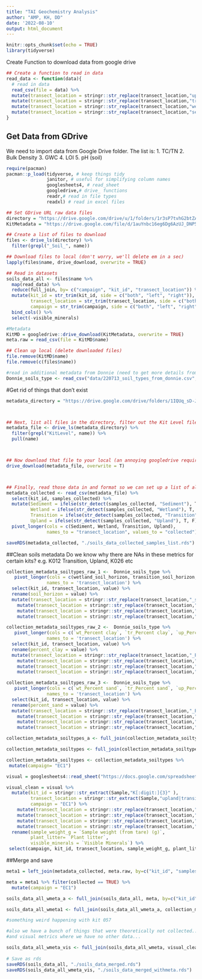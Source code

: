 ```yaml
---
title: "TAI Geochemistry Analysis"
author: "AMP, KH, DD"
date: '2022-08-10'
output: html_document
---
```


```r
knitr::opts_chunk$set(echo = TRUE)
library(tidyverse)
```

Create Function to download data from google drive

```r
## Create a function to read in data
read_data <- function(data){
  # read in data
  read_csv(file = data) %>%
  mutate(transect_location = stringr::str_replace(transect_location,"upland","Upland"))  %>%
  mutate(transect_location = stringr::str_replace(transect_location,"transition","Transition"))  %>% 
  mutate(transect_location = stringr::str_replace(transect_location,"wetland","Wetland")) %>%
  mutate(transect_location = stringr::str_replace(transect_location,"sediment","Sediment"))  
}

```
## Get Data from GDrive

We need to import data from Google Drive folder.
The list is:
1. TC/TN
2. Bulk Density 
3. GWC
4. LOI
5. pH (soil)


```r

require(pacman)
pacman::p_load(tidyverse, # keep things tidy
               janitor, # useful for simplifying column names
               googlesheets4, # read_sheet 
               googledrive,# drive_ functions
               readr,# read in file types
               readxl) # read in excel files

## Set GDrive URL raw data files
directory = "https://drive.google.com/drive/u/1/folders/1r3sP7tvhG2btZACvxZUdtrtSiLVGUUGp"
KitMetadata = "https://drive.google.com/file/d/1auYnbc16eg6Dg6AzUJ_DNP5UOd2H-7Kl/view?usp=sharing"

## Create a list of files to download
files <- drive_ls(directory) %>% 
  filter(grepl("_Soil_", name))

## Download files to local (don't worry, we'll delete em in a sec)
lapply(files$name, drive_download, overwrite = TRUE)

## Read in datasets
soils_data_all <- files$name %>% 
  map(read_data) %>% 
  reduce(full_join, by= c("campaign", "kit_id", "transect_location")) %>%
  mutate(kit_id = str_trim(kit_id, side = c("both", "left", "right")),
         transect_location = str_trim(transect_location, side = c("both", "left", "right")),
         campaign = str_trim(campaign, side = c("both", "left", "right"))) %>%
  bind_cols() %>%
  select(-visible_minerals)

#Metadata 
KitMD = googledrive::drive_download(KitMetadata, overwrite = TRUE)
meta.raw = read_csv(file = KitMD$name)

## Clean up local (delete downloaded files)
file.remove(KitMD$name)
file.remove(c(files$name))

#read in additional metadata from Donnie (need to get more details from him)
Donnie_soils_type <- read_csv("data/220713_soil_types_from_donnie.csv", show_col_types = FALSE)

```
#Get rid of things that don't exist 
```r
metadata_directory = "https://drive.google.com/drive/folders/1IQUq_sD-Jama7ajaZl1zW_9zlWfyCohn"



## Next, list all files in the directory, filter out the Kit Level file and snag the file name
metadata_file <- drive_ls(metadata_directory) %>%
  filter(grepl("KitLevel", name)) %>%
  pull(name)



## Now download that file to your local (an annoying googledrive requirement)
drive_download(metadata_file, overwrite = T)



## Finally, read those data in and format so we can set up a list of all samples received
metadata_collected <- read_csv(metadata_file) %>%
  select(kit_id, samples_collected) %>%
  mutate(Sediment = ifelse(str_detect(samples_collected, "Sediment"), T, F),
         Wetland = ifelse(str_detect(samples_collected, "Wetland"), T, F),
         Transition = ifelse(str_detect(samples_collected, "Transition"), T, F),
         Upland = ifelse(str_detect(samples_collected, "Upland"), T, F)) %>%
  pivot_longer(cols = c(Sediment, Wetland, Transition, Upland),
               names_to = "transect_location", values_to = "collected")

saveRDS(metadata_collected, "./soils_data_collected_samples_list.rds")

```

##Clean soils metadata
Do we know why there are NAs in these metrics for certain kits?
e.g. K012 Transition, Upland, K026 etc 

```r
collection_metadata_soiltypes_raw_1 <-  Donnie_soils_type %>%
   pivot_longer(cols = c(wetland_soil_horizon, transition_soil_horizon, upland_soil_horizon),
               names_to = 'transect_location') %>% 
  select(kit_id, transect_location, value) %>%
  rename(soil_horizon = value) %>%
  mutate(transect_location = stringr::str_replace(transect_location,"_soil_horizon", "")) %>%
    mutate(transect_location = stringr::str_replace(transect_location,"upland","Upland"))  %>%
    mutate(transect_location = stringr::str_replace(transect_location,"transition","Transition"))  %>% 
    mutate(transect_location = stringr::str_replace(transect_location,"wetland","Wetland"))  

collection_metadata_soiltypes_raw_2 <-  Donnie_soils_type %>%
   pivot_longer(cols = c(`wt_Percent clay`, `tr_Percent clay`, `up_Percent clay`),
               names_to = 'transect_location') %>% 
  select(kit_id, transect_location, value) %>%
  rename(percent_clay = value) %>%
  mutate(transect_location = stringr::str_replace(transect_location,"_Percent clay", "")) %>%
    mutate(transect_location = stringr::str_replace(transect_location,"up","Upland"))  %>%
    mutate(transect_location = stringr::str_replace(transect_location,"tr","Transition"))  %>% 
    mutate(transect_location = stringr::str_replace(transect_location,"wt","Wetland"))  

collection_metadata_soiltypes_raw_3 <-  Donnie_soils_type %>%
   pivot_longer(cols = c(`wt_Percent sand`, `tr_Percent sand`, `up_Percent sand`),
               names_to = 'transect_location') %>% 
  select(kit_id, transect_location, value) %>%
  rename(percent_sand = value) %>%
  mutate(transect_location = stringr::str_replace(transect_location,"_Percent sand", "")) %>%
    mutate(transect_location = stringr::str_replace(transect_location,"up","Upland"))  %>%
    mutate(transect_location = stringr::str_replace(transect_location,"tr","Transition"))  %>% 
    mutate(transect_location = stringr::str_replace(transect_location,"wt","Wetland"))  

collection_metadata_soiltypes_a <- full_join(collection_metadata_soiltypes_raw_1, collection_metadata_soiltypes_raw_2, by=c("kit_id","transect_location"))

collection_metadata_soiltypes <- full_join(collection_metadata_soiltypes_a, collection_metadata_soiltypes_raw_3, by=c("kit_id","transect_location"))

collection_metadata_soiltypes <- collection_metadata_soiltypes %>%
 mutate(campaign= "EC1") 

```

```r
visual = googlesheets4::read_sheet("https://docs.google.com/spreadsheets/d/1Swr2Qx-mBXrhRPIpGf-YehSEC6zOwTPKB3u2K9s2Z7A/edit#gid=1593904722")

visual_clean = visual %>%
  mutate(kit_id = stringr::str_extract(Sample,"K[:digit:]{3}" ),
         transect_location = stringr::str_extract(Sample,"upland|transition|wetland|sediment" ),
         campaign = "EC1") %>%
    mutate(transect_location = stringr::str_replace(transect_location,"upland","Upland"))  %>%
    mutate(transect_location = stringr::str_replace(transect_location,"transition","Transition"))  %>% 
    mutate(transect_location = stringr::str_replace(transect_location,"wetland","Wetland")) %>%
    mutate(transect_location = stringr::str_replace(transect_location,"sediment","Sediment")) %>%
  rename(sample_weight_g = `Sample weight (from tare) (g)`,
         plant_litter= `Plant litter`,
         visible_minerals = `Visible Minerals`) %>%
 select(campaign, kit_id, transect_location, sample_weight_g, plant_litter, visible_minerals)
```
               
##Merge and save
```r

meta1 = left_join(metadata_collected, meta.raw, by=c("kit_id", "samples_collected"))

meta = meta1 %>% filter(collected == TRUE) %>%
  mutate(campaign = "EC1")

soils_data_all_wmeta_a <- full_join(soils_data_all, meta, by=c("kit_id", "transect_location", "campaign"))

soils_data_all_wmeta1 <- full_join(soils_data_all_wmeta_a, collection_metadata_soiltypes, by=c("kit_id","transect_location","campaign"))

#something weird happening with kit 057

#also we have a bunch of things that were theoretically not collected... 
#and visual metrics where we have no other data...

soils_data_all_wmeta_vis <- full_join(soils_data_all_wmeta, visual_clean, by=c("kit_id", "transect_location", "campaign"))
  
# Save as rds
saveRDS(soils_data_all, "./soils_data_merged.rds")
saveRDS(soils_data_all_wmeta_vis, "./soils_data_merged_withmeta.rds")
```
